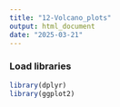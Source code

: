 ```yaml
---
title: "12-Volcano_plots"
output: html_document
date: "2025-03-21"
---
```


### Load libraries
```r
library(dplyr)
library(ggplot2)
```


```r

```

